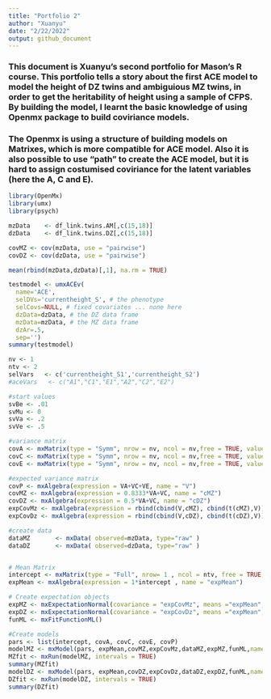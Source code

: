 ```yaml
---
title: "Portfolio 2"
author: "Xuanyu"
date: "2/22/2022"
output: github_document
---
```


### This document is Xuanyu's second portfolio for Mason's R course. This portfolio tells a story about the first ACE model to model the height of DZ twins and ambiguious MZ twins, in order to get the heritability of height using a sample of CFPS. By building the model, I learnt the basic knowledge of using Openmx package to build coviriance models. 

### The Openmx is using a structure of building models on Matrixes, which is more compatible for ACE model. Also it is also possible to use "path" to create the ACE model, but it is hard to assign costumised coviriance for the latent variables (here the A, C and E).  


```r
library(OpenMx)
library(umx)
library(psych)

mzData    <- df_link.twins.AM[,c(15,18)]
dzData    <- df_link.twins.DZ[,c(15,18)]

covMZ <- cov(mzData, use = "pairwise")
covDZ <- cov(dzData, use = "pairwise")

mean(rbind(mzData,dzData)[,1], na.rm = TRUE)

testmodel <- umxACEv(
  name='ACE',
  selDVs='currentheight_S', # the phenotype
  selCovs=NULL, # fixed covariates ... none here
  dzData=dzData, # the DZ data frame
  mzData=mzData, # the MZ data frame
  dzAr=.5,
  sep='') 
summary(testmodel)

nv <- 1
ntv <- 2
selVars   <- c('currentheight_S1','currentheight_S2')
#aceVars   <- c("A1","C1","E1","A2","C2","E2")

#start values
svBe <- .01
svMu <- 0
svVa <- .2
svVe <- .5

#variance matrix
covA <- mxMatrix(type = "Symm", nrow = nv, ncol = nv,free = TRUE, values = svVa, label = "VA11", name = "VA")
covC <- mxMatrix(type = "Symm", nrow = nv, ncol = nv,free = TRUE, values = svVa, label = "VC11", name = "VC")
covE <- mxMatrix(type = "Symm", nrow = nv, ncol = nv,free = TRUE, values = svVe, label = "VE11", name = "VE")

#expected variance matrix
covP <- mxAlgebra(expression = VA+VC+VE, name = "V")
covMZ <- mxAlgebra(expression = 0.8333*VA+VC, name = "cMZ")
covDZ <- mxAlgebra(expression = 0.5*VA+VC, name = "cDZ")
expCovMz <- mxAlgebra(expression = rbind(cbind(V,cMZ), cbind(t(cMZ),V)), name = "expCovMz")
expCovDz <- mxAlgebra(expression = rbind(cbind(V,cDZ), cbind(t(cDZ),V)), name = "expCovDz")

#create data
dataMZ       <- mxData( observed=mzData, type="raw" )
dataDZ       <- mxData( observed=dzData, type="raw" )


# Mean Matrix
intercept <- mxMatrix(type = "Full", nrow= 1 , ncol = ntv, free = TRUE, values = 105.112, labels = "interC", name = "intercept")
expMean <- mxAlgebra(expression = 1*intercept , name = "expMean")

# Create expectation objects
expMZ <- mxExpectationNormal(covariance = "expCovMz", means ="expMean", dimnames = selVars)
expDZ <- mxExpectationNormal(covariance = "expCovDz", means ="expMean", dimnames = selVars)
funML <- mxFitFunctionML()

#Create models
pars <- list(intercept, covA, covC, covE, covP)
modelMZ <- mxModel(pars, expMean,covMZ,expCovMz,dataMZ,expMZ,funML,name = "MZ")
MZfit <- mxRun(modelMZ, intervals = TRUE)
summary(MZfit)
modelDZ <- mxModel(pars, expMean,covDZ,expCovDz,dataDZ,expDZ,funML,name = "DZ")
DZfit <- mxRun(modelDZ, intervals = TRUE)
summary(DZfit)

```

